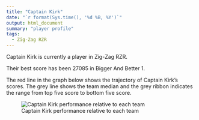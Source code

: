 ```yaml
---
title: "Captain Kirk"
date: "`r format(Sys.time(), '%d %B, %Y')`"
output: html_document
summary: "player profile"
tags:
  - Zig-Zag RZR
---
```


Captain Kirk is currently a player in Zig-Zag RZR.

Their best score has been 27085 in Bigger And Better 1.

The red line in the graph below shows the trajectory of Captain Kirk's scores. The grey line shows the team median and the grey ribbon indicates the range from top five score to bottom five score.

![Captain Kirk performance relative to each team](CaptainKirk.jpg)
